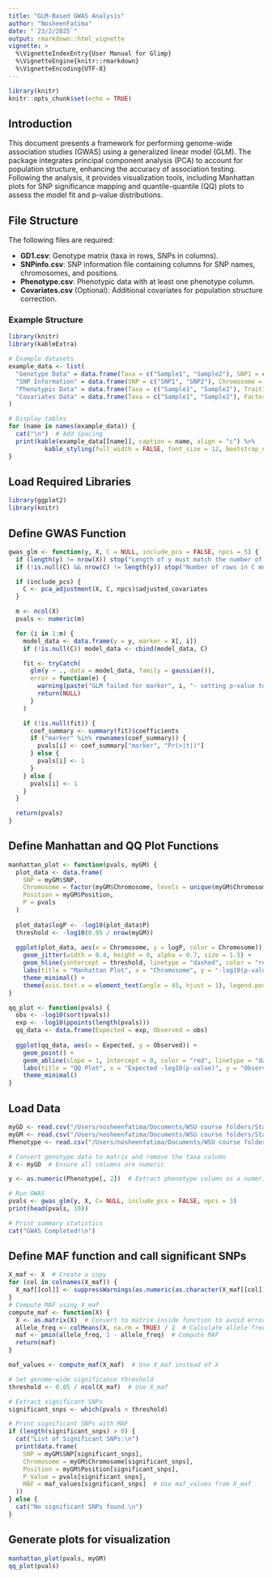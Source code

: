 ```yaml
---
title: "GLM-Based GWAS Analysis"
author: "NosheenFatima"
date: "`23/2/2025`"
output: rmarkdown::html_vignette
vignette: >
  %\VignetteIndexEntry{User Manual for Glimp}
  %\VignetteEngine{knitr::rmarkdown}
  %\VignetteEncoding{UTF-8}
---
```


```r
library(knitr)
knitr::opts_chunk$set(echo = TRUE)
```

## Introduction
This document presents a framework for performing genome-wide association studies (GWAS) using a generalized linear model (GLM). The package integrates principal component analysis (PCA) to account for population structure, enhancing the accuracy of association testing. Following the analysis, it provides visualization tools, including Manhattan plots for SNP significance mapping and quantile-quantile (QQ) plots to assess the model fit and p-value distributions.

## File Structure
The following files are required:

- **GD1.csv**: Genotype matrix (taxa in rows, SNPs in columns).
- **SNPinfo.csv**: SNP information file containing columns for SNP names, chromosomes, and positions.
- **Phenotype.csv**: Phenotypic data with at least one phenotype column.
- **Covariates.csv** (Optional): Additional covariates for population structure correction.

### Example Structure
```r
library(knitr)
library(kableExtra)

# Example datasets
example_data <- list(
  "Genotype Data" = data.frame(Taxa = c("Sample1", "Sample2"), SNP1 = c(0, 1), SNP2 = c(1, 0), SNP3 = c(2, 2)),
  "SNP Information" = data.frame(SNP = c("SNP1", "SNP2"), Chromosome = c(1, 1), Position = c(10000, 10500)),
  "Phenotypic Data" = data.frame(Taxa = c("Sample1", "Sample2"), Trait1 = c(2.1, 3.5)),
  "Covariates Data" = data.frame(Taxa = c("Sample1", "Sample2"), Factor1 = c(1, 0), Factor2 = c(0, 1))
)

# Display tables
for (name in names(example_data)) {
  cat("\n")  # Add spacing
  print(kable(example_data[[name]], caption = name, align = "c") %>%
          kable_styling(full_width = FALSE, font_size = 12, bootstrap_options = c("striped", "hover", "condensed", "responsive")))
}

```

## Load Required Libraries
```r
library(ggplot2)
library(knitr)
```

## Define GWAS Function
```r
gwas_glm <- function(y, X, C = NULL, include_pcs = FALSE, npcs = 5) {
  if (length(y) != nrow(X)) stop("Length of y must match the number of rows in X.")
  if (!is.null(C) && nrow(C) != length(y)) stop("Number of rows in C must match length of y.")

  if (include_pcs) {
    C <- pca_adjustment(X, C, npcs)$adjusted_covariates
  }

  m <- ncol(X)
  pvals <- numeric(m)

  for (i in 1:m) {
    model_data <- data.frame(y = y, marker = X[, i])
    if (!is.null(C)) model_data <- cbind(model_data, C)

    fit <- tryCatch(
      glm(y ~ ., data = model_data, family = gaussian()),
      error = function(e) {
        warning(paste("GLM failed for marker", i, "- setting p-value to 1"))
        return(NULL)
      }
    )

    if (!is.null(fit)) {
      coef_summary <- summary(fit)$coefficients
      if ("marker" %in% rownames(coef_summary)) {
        pvals[i] <- coef_summary["marker", "Pr(>|t|)"]
      } else {
        pvals[i] <- 1
      }
    } else {
      pvals[i] <- 1
    }
  }

  return(pvals)
}
```

## Define Manhattan and QQ Plot Functions
```r
manhattan_plot <- function(pvals, myGM) {
  plot_data <- data.frame(
    SNP = myGM$SNP,
    Chromosome = factor(myGM$Chromosome, levels = unique(myGM$Chromosome)),
    Position = myGM$Position,
    P = pvals
  )
  
  plot_data$logP <- -log10(plot_data$P)
  threshold <- -log10(0.05 / nrow(myGM))
  
  ggplot(plot_data, aes(x = Chromosome, y = logP, color = Chromosome)) +
    geom_jitter(width = 0.4, height = 0, alpha = 0.7, size = 1.5) +
    geom_hline(yintercept = threshold, linetype = "dashed", color = "red") +
    labs(title = "Manhattan Plot", x = "Chromosome", y = "-log10(p-value)") +
    theme_minimal() +
    theme(axis.text.x = element_text(angle = 45, hjust = 1), legend.position = "none")
}

qq_plot <- function(pvals) {
  obs <- -log10(sort(pvals))
  exp <- -log10(ppoints(length(pvals)))
  qq_data <- data.frame(Expected = exp, Observed = obs)
  
  ggplot(qq_data, aes(x = Expected, y = Observed)) +
    geom_point() +
    geom_abline(slope = 1, intercept = 0, color = "red", linetype = "dashed") +
    labs(title = "QQ Plot", x = "Expected -log10(p-value)", y = "Observed -log10(p-value)") +
    theme_minimal()
}
```

## Load Data
```r
myGD <- read.csv("/Users/nosheenfatima/Documents/WSU course folders/Statistical Genomics/HW1/mydata/GD1.csv", header = TRUE, row.names = 1)
myGM <- read.csv("/Users/nosheenfatima/Documents/WSU course folders/Statistical Genomics/HW1/mydata/SNPinfo.csv", header = TRUE)
Phenotype <- read.csv("/Users/nosheenfatima/Documents/WSU course folders/Statistical Genomics/HW1/mydata/Phenotype.csv", header = TRUE)

# Convert genotype data to matrix and remove the taxa column
X <- myGD  # Ensure all columns are numeric

y <- as.numeric(Phenotype[, 2])  # Extract phenotype column as a numeric vector

# Run GWAS
pvals <- gwas_glm(y, X, C= NULL, include_pcs = FALSE, npcs = 3)
print(head(pvals, 10))

# Print summary statistics
cat("GWAS Completed!\n")
```
## Define MAF function and call significant SNPs
```r
X_maf <- X  # Create a copy
for (col in colnames(X_maf)) {
  X_maf[[col]] <- suppressWarnings(as.numeric(as.character(X_maf[[col]])))  # Convert only numeric columns
}
# Compute MAF using X_maf
compute_maf <- function(X) {
  X <- as.matrix(X)  # Convert to matrix inside function to avoid errors
  allele_freq <- colMeans(X, na.rm = TRUE) / 2  # Calculate allele frequency
  maf <- pmin(allele_freq, 1 - allele_freq)  # Compute MAF
  return(maf)
}

maf_values <- compute_maf(X_maf)  # Use X_maf instead of X

# Set genome-wide significance threshold
threshold <- 0.05 / ncol(X_maf)  # Use X_maf

# Extract significant SNPs
significant_snps <- which(pvals < threshold)

# Print significant SNPs with MAF
if (length(significant_snps) > 0) {
  cat("List of Significant SNPs:\n")
  print(data.frame(
    SNP = myGM$SNP[significant_snps],
    Chromosome = myGM$Chromosome[significant_snps],
    Position = myGM$Position[significant_snps],
    P_Value = pvals[significant_snps],
    MAF = maf_values[significant_snps]  # Use maf_values from X_maf
  ))
} else {
  cat("No significant SNPs found.\n")
}
```
## Generate plots for visualization
```r
manhattan_plot(pvals, myGM)
qq_plot(pvals)
```
